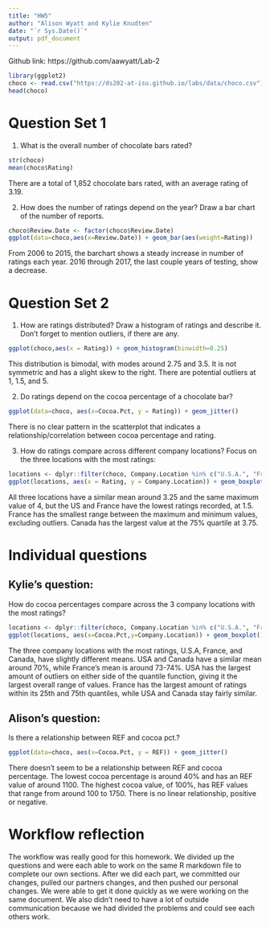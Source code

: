 ```yaml
---
title: "HW5"
author: "Alison Wyatt and Kylie Knudten"
date: "`r Sys.Date()`" 
output: pdf_document
---
```

Github link: https://github.com/aawyatt/Lab-2

```r
library(ggplot2)
choco <- read.csv("https://ds202-at-isu.github.io/labs/data/choco.csv")
head(choco)
```
# Question Set 1

1. What is the overall number of chocolate bars rated?

```r
str(choco)
mean(choco$Rating)
```
There are a total of 1,852 chocolate bars rated, with an average rating of 3.19. 

2. How does the number of ratings depend on the year? Draw a bar chart of the number of reports.

```r
choco$Review.Date <- factor(choco$Review.Date)
ggplot(data=choco,aes(x=Review.Date)) + geom_bar(aes(weight=Rating))
```

From 2006 to 2015, the barchart shows a steady increase in number of ratings each year. 2016 through 2017, the last couple years of testing, show a decrease.

# Question Set 2

1. How are ratings distributed? Draw a histogram of ratings and describe it. Don’t forget to mention outliers, if there are any.

```r
ggplot(choco,aes(x = Rating)) + geom_histogram(binwidth=0.25)
```
This distribution is bimodal, with modes around 2.75 and 3.5. It is not symmetric and has a slight skew to the right. There are potential outliers at 1, 1.5, and 5. 

2. Do ratings depend on the cocoa percentage of a chocolate bar?
```r
ggplot(data=choco, aes(x=Cocoa.Pct, y = Rating)) + geom_jitter()
```

There is no clear pattern in the scatterplot that indicates a relationship/correlation between cocoa percentage and rating.

3. How do ratings compare across different company locations? Focus on the three locations with the most ratings:

```r
locations <- dplyr::filter(choco, Company.Location %in% c("U.S.A.", "France", "Canada"))
ggplot(locations, aes(x = Rating, y = Company.Location)) + geom_boxplot()
```
All three locations have a similar mean around 3.25 and the same maximum value of 4, but the US and France have the lowest ratings recorded, at 1.5. France has the smallest range between the maximum and minimum values, excluding outliers. Canada has the largest value at the 75% quartile at 3.75. 

# Individual questions 

## Kylie's question:
How do cocoa percentages compare across the 3 company locations with the most ratings?

```r
locations <- dplyr::filter(choco, Company.Location %in% c("U.S.A.", "France", "Canada"))
ggplot(locations, aes(x=Cocoa.Pct,y=Company.Location)) + geom_boxplot()
```

The three company locations with the most ratings, U.S.A, France, and Canada, have slightly different means. USA and Canada have a similar mean around 70%, while France's mean is around 73-74%. USA has the largest amount of outliers on either side of the quantile function, giving it the largest overall range of values. France has the largest amount of ratings within its 25th and 75th quantiles, while USA and Canada stay fairly similar.

## Alison's question: 
Is there a relationship between REF and cocoa pct.?

```r
ggplot(data=choco, aes(x=Cocoa.Pct, y = REF)) + geom_jitter()
```
There doesn't seem to be a relationship between REF and cocoa percentage. The lowest cocoa percentage is around 40% and has an REF value of around 1100. The highest cocoa value, of 100%, has REF values that range from around 100 to 1750. There is no linear relationship, positive or negative. 

# Workflow reflection
The workflow was really good for this homework. We divided up the questions and were each able to work on the same R markdown file to complete our own sections. After we did each part, we committed our changes, pulled our partners changes, and then pushed our personal changes. We were able to get it done quickly as we were working on the same document. We also didn't need to have a lot of outside communication because we had divided the problems and could see each others work. 
